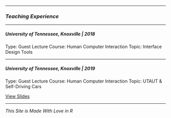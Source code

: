 <link rel="stylesheet" href="styles.css" type="text/css">

<link rel="stylesheet" href="https://cdnjs.cloudflare.com/ajax/libs/font-awesome/4.7.0/css/font-awesome.min.css">

---

### *Teaching Experience*

---

##### University of Tennessee, Knoxville | 2018

Type: Guest Lecture
Course: Human Computer Interaction
Topic: Interface Design Tools

---

##### University of Tennessee, Knoxville | 2019

Type: Guest Lecture
Course: Human Computer Interaction
Topic: UTAUT & Self-Driving Cars

[View Slides](https://drive.google.com/file/d/1AGRQ5n04vQDpcvPDE-EXfjItWQaakp7-/view?usp=sharing)


---

*This Site is Made With Love in R*